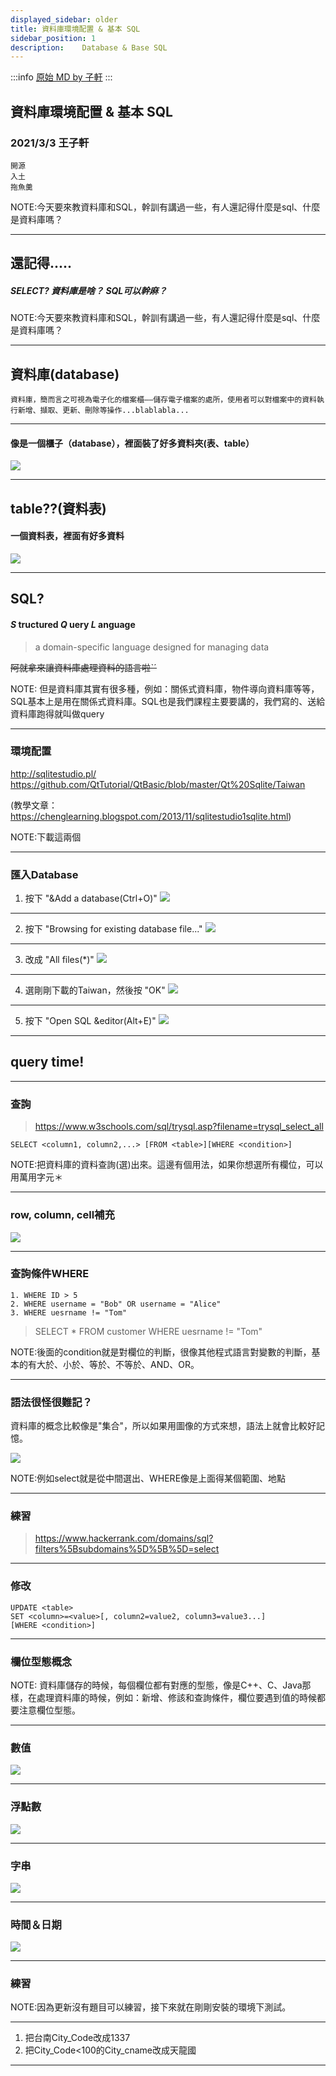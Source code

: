 ---
displayed_sidebar: older
title: 資料庫環境配置 & 基本 SQL
sidebar_position: 1
description: 	Database & Base SQL
---

:::info
[原始 MD by 子軒](https://hackmd.io/@XMRHRX/HJ-P95kGu#/)
:::


## 資料庫環境配置 & 基本 SQL
### 2021/3/3 王子軒

```
開源
入土
拖魚羹
```
<!--

1.資料庫環境配置 & 基本 SQL
SELECT
UPDATE

-->

NOTE:今天要來教資料庫和SQL，幹訓有講過一些，有人還記得什麼是sql、什麼是資料庫嗎？

---

## 還記得.....
##### SELECT? 資料庫是啥？ SQL可以幹麻？

NOTE:今天要來教資料庫和SQL，幹訓有講過一些，有人還記得什麼是sql、什麼是資料庫嗎？

----

## 資料庫(database)

```資料庫，簡而言之可視為電子化的檔案櫃——儲存電子檔案的處所，使用者可以對檔案中的資料執行新增、擷取、更新、刪除等操作...blablabla...```


----

#### 像是一個櫃子（database），裡面裝了好多資料夾(表、table）
![](https://i.imgur.com/MWgpTaQ.png)


----

## table??(資料表)

#### 一個資料表，裡面有好多資料
![](https://i.imgur.com/rE2Bols.png)

----

## SQL?

#### ***S*** tructured ***Q*** uery ***L*** anguage

> a domain-specific language
> designed for managing data

~~阿就拿來讓資料庫處理資料的語言啦ˋˊ~~

NOTE: 但是資料庫其實有很多種，例如：關係式資料庫，物件導向資料庫等等，SQL基本上是用在關係式資料庫。SQL也是我們課程主要要講的，我們寫的、送給資料庫跑得就叫做query

---

### 環境配置

http://sqlitestudio.pl/
https://github.com/QtTutorial/QtBasic/blob/master/Qt%20Sqlite/Taiwan


(教學文章：https://chenglearning.blogspot.com/2013/11/sqlitestudio1sqlite.html)

NOTE:下載這兩個

----

### 匯入Database

1. 按下 "&Add a database(Ctrl+O)"
![](https://i.imgur.com/RJw6boK.png)

----

2. 按下 "Browsing for existing database file..."
![](https://i.imgur.com/W7b9XYC.png)

----

3. 改成 "All files(*)"
![](https://i.imgur.com/uquD6em.png)

----

4. 選剛剛下載的Taiwan，然後按 "OK"
![](https://i.imgur.com/uhAjkWN.png)

----

5. 按下 "Open SQL &editor(Alt+E)"
![](https://i.imgur.com/YXNdP1L.png)

---

## query time!

----

### 查詢

> https://www.w3schools.com/sql/trysql.asp?filename=trysql_select_all

```
SELECT <column1, column2,...> [FROM <table>][WHERE <condition>]
```

NOTE:把資料庫的資料查詢(選)出來。這邊有個用法，如果你想選所有欄位，可以用萬用字元＊

----

### row, column, cell補充

![](https://i.imgur.com/BTkxsFa.png)

----

### 查詢條件WHERE

```
1. WHERE ID > 5
2. WHERE username = "Bob" OR username = "Alice"
3. WHERE uesrname != "Tom"
```

> SELECT * FROM customer 
> WHERE uesrname != "Tom"


NOTE:後面的condition就是對欄位的判斷，很像其他程式語言對變數的判斷，基本的有大於、小於、等於、不等於、AND、OR。

---

### 語法很怪很難記？

資料庫的概念比較像是"集合"，所以如果用圖像的方式來想，語法上就會比較好記憶。

![](https://i.imgur.com/NihHVbU.png)

NOTE:例如select就是從中間選出、WHERE像是上面得某個範圍、地點

----


### 練習

> https://www.hackerrank.com/domains/sql?filters%5Bsubdomains%5D%5B%5D=select

<!-- ================================== -->

---

### 修改

```
UPDATE <table>
SET <column>=<value>[, column2=value2, column3=value3...]
[WHERE <condition>]
```

---

### 欄位型態概念

NOTE: 資料庫儲存的時候，每個欄位都有對應的型態，像是C++、C、Java那樣，在處理資料庫的時候，例如：新增、修該和查詢條件，欄位要遇到值的時候都要注意欄位型態。


----

### 數值
![](https://i.imgur.com/dorVcL5.png)

----

### 浮點數
![](https://i.imgur.com/253Iqf4.png)


----

### 字串
![](https://i.imgur.com/U0FzEQA.png)

----

### 時間＆日期
![](https://i.imgur.com/04xztp6.png)

----

### 練習

NOTE:因為更新沒有題目可以練習，接下來就在剛剛安裝的環境下測試。

----

1. 把台南City_Code改成1337
2. 把City_Code<100的City_cname改成天龍國




----

<!-- 1.資料庫環境配置 & 基本 SQL
TABLE


SELECT
UPDATE

https://dbdiagram.io/home


2.基本SQL & 概念

Index, pri key

INSERT
DELETE

DROP


3.進階 SQL & SQL 查詢練習/挑戰

INNER JOIN
UNION SELECT


4.SQL床位異動練習 or SQL injection 

security
injection



-->



